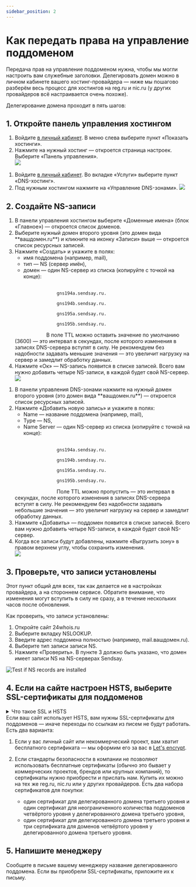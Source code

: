 ```yaml
---
sidebar_position: 2
---
```


# Как передать права на управление поддоменом
Передача прав на управление поддоменом нужна, чтобы мы могли настроить вам служебные заголовки. Делегировать домен можно в личном кабинете вашего хостинг-провайдера — ниже мы пошагово разберём весь процесс для хостингов на reg.ru и nic.ru (у других провайдеров всё настраивается очень похоже).

Делегирование домена проходит в пять шагов:
## 1. Откройте панель управления хостингом

<Tabs>
    <TabItem value="key1" label="На Reg.ru" default>
        <ol>
            <li>
                Войдите <a href='https://www.reg.ru/user/account/#/?servgroup=domain'>в личный кабинет</a>. В меню слева выберите пункт «Показать хостинги».
            </li>
            <li>
                Нажмите на нужный хостинг — откроется страница настроек. Выберите «Панель управления». <br/>
                <img src={openRegRuImage} />
            </li>
        </ol>
    </TabItem>
    <TabItem value="key2" label="На Nic.ru">
        <ol>
            <li>
                Войдите <a href='https://www.nic.ru/manager/'>в личный кабинет</a>. Во вкладке «Услуги» выберите пункт «DNS-хостинг».
            </li>
            <li>
                Под нужным хостингом нажмите на «Управление DNS-зонами».
                <img src={openNicRuImage} />
            </li>
        </ol>
     </TabItem>
</Tabs>

## 2. Создайте NS-записи
<Tabs>
    <TabItem value="key1" label="На Reg.ru" default>
        <ol>
            <li>
                В панели управления хостингом выберите «Доменные имена» (блок «Главное») — откроется список доменов.
            </li>
            <li>
                Выберите нужный домен второго уровня (это домен вида **вашдомен.ru**) и кликните на иконку «Записи» выше — откроется список ресурсных записей.
            </li>
            <li>
                Нажмите «Создать» и укажите в полях:
                    <ul>
                        <li>
                            имя поддомена (например, mail),
                        </li>
                        <li>
                            тип — NS (сервер имён),
                        </li>
                        <li>
                            домен — один NS-сервер из списка (копируйте с точкой на конце):
                        </li>
                    </ul>
            </li>
            <br/>
            <code>
                gns194a.sendsay.ru. <br/>
                gns194b.sendsay.ru. <br/>
                gns195a.sendsay.ru. <br/>
                gns195b.sendsay.ru. <br/>
            </code>
                В поле TTL можно оставить значение по умолчанию (3600) — это интервал в секундах, после которого изменения в записях DNS-сервера вступят в силу. Не рекомендуем без надобности задавать меньшие значения — это увеличит нагрузку на сервер и замедлит обработку данных.
            <br/>
            <li>
                Нажмите «Ок» — NS-запись появится в списке записей. Всего вам нужно добавить четыре NS-записи, в каждой будет свой NS-сервер.
            </li>
            <img src={nsOnRegRuImage} />
        </ol>
    </TabItem>
    <TabItem value="key2" label="На Nic.ru">
        <ol>
            <li>
                В панели управления DNS-зонами нажмите на нужный домен второго уровня (это домен вида **вашдомен.ru**) — откроется список ресурсных записей.
            </li>
            <li>
                Нажмите «Добавить новую запись» и укажите в полях:
                    <ul>
                        <li>
                            Name — название поддомена (например, mail),
                        </li>
                        <li>
                            Type — NS,
                        </li>
                        <li>
                            Name Server — один NS-сервер из списка (копируйте с точкой на конце):
                        </li>
                    </ul>
            </li>
                <br/>
                <code>
                gns194a.sendsay.ru. <br/>
                gns194b.sendsay.ru. <br/>
                gns195a.sendsay.ru. <br/>
                gns195b.sendsay.ru. <br/>
                </code>
                Поле TTL можно пропустить — это интервал в секундах, после которого изменения в записях DNS-сервера вступят в силу. Не рекомендуем без надобности задавать небольшие значения — это увеличит нагрузку на сервер и замедлит обработку данных.
                <br/>
            <li>
                Нажмите «Добавить» — поддомен появится в списке записей. Всего вам нужно добавить четыре NS-записи, в каждой будет свой NS-сервер.
            </li>
            <li>
                Когда все записи будут добавлены, нажмите «Выгрузить зону» в правом верхнем углу, чтобы сохранить изменения.
            </li>
            <img src={nsOnNicRuImage} />
        </ol>
    </TabItem>
</Tabs>

## 3. Проверьте, что записи установлены
Этот пункт общий для всех, так как делается не в настройках провайдера, а на стороннем сервисе. Обратите внимание, что изменения могут вступить в силу не сразу, а в течение нескольких часов после обновления.

Как проверить, что записи установлены:
1. Откройте сайт 24whois.ru
2. Выберите вкладку NSLOOKUP.
3. Введите адрес поддомена полностью (например, mail.вашдомен.ru).
4. Выберите тип записи записи NS.
5. Нажмите «Проверить». В пункте 3 должно быть указано, что домен имеет записи NS на NS-серверах Sendsay.

![Test if NS records are installed](/img/email-campaigns/settings\how-to-delegate-subdomain/test-if-ns-records-are-installed.gif) <br/>

## 4. Если на сайте настроен HSTS, выберите SSL-сертификаты для поддоменов
<details>
<summary> Что такое SSL и HSTS </summary>

Когда вы открываете сайт, браузер устанавливает соединение с сервером, чтобы обмениваться данными. Есть два типа соединений:
- HTTP, когда данные передаются в открытом виде,
- HTTPS, когда данные передаются в зашифрованном виде.

HTTPS-соединение безопасно, так как в этом случае злоумышленники не могут перехватить конфиденциальную информацию, которую вы вводите на сайте (например, логин и пароль или данные кредитной карты). Чтобы сайт мог обеспечивать безопасное соединение, ему нужно получить SSL-сертификат — это удостоверение, которое подтверждает подлинность ресурса. Сайты с SSL-сертификатом помечаются замочком в адресной строке браузера:

<img src={sslCertificateImage} />

Однако даже если у сайта есть SSL-сертификат, незащищённые версии страниц всё равно могут оставаться в доступе. Это опасно: достаточно одной незащищённой страницы, чтобы злоумышленники получили доступ ко всем данным на сайте. Тут на помощь приходит HSTS — это механизм, который закрывает доступ к незащищённым страницам вашего сайта.

<h3> Как проверить, настроен ли HSTS </h3>
1. Зайдите на сайт и нажмите F12 (или кликните на страницу правой кнопкой мыши и выберите «Просмотреть код»). <br/>
2. В шторке откройте вкладку «Сеть» (в английском интерфейсе — «Networks»). <br/>
3. В столбце Name найдите название сайта — обычно она первая в списке. Если сайта там нет, обновите страницу. <br/>
4. Если справа во вкладке «Headers» есть строчка «scheme: https», значит, HSTS настроен.

</details>
Если ваш сайт использует HSTS, вам нужны SSL-сертификаты для поддоменов — иначе переходы по ссылкам из писем не будут работать. Есть два варианта:

1. Если у вас личный сайт или некоммерческий проект, вам хватит бесплатного сертификата — мы оформим его за вас в [Let's encrypt](https://letsencrypt.org/ru/).
2. Если стандарты безопасности в компании не позволяют использовать бесплатные сертификаты (обычно это бывает у коммерческих проектов, брендов или крупных компаний), то сертификаты нужно приобрести и прислать нам. Купить их можно на тех же reg.ru, nic.ru или у других провайдеров. Есть два набора сертификатов для покупки:

    - один сертификат для делегированного домена третьего уровня и один сертификат для неограниченного количества поддоменов четвёртого уровня у делегированного домена третьего уровня,
    - один сертификат для делегированного домена третьего уровня и три сертификата для доменов четвёртого уровня у делегированного домена третьего уровня.

## 5. Напишите менеджеру
Сообщите в письме вашему менеджеру название делегированного поддомена. Если вы приобрели SSL-сертификаты, приложите их к письму.